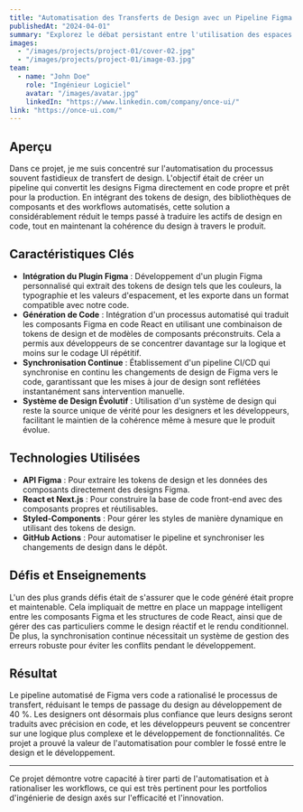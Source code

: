```yaml
---
title: "Automatisation des Transferts de Design avec un Pipeline Figma vers Code"
publishedAt: "2024-04-01"
summary: "Explorez le débat persistant entre l'utilisation des espaces et des tabulations pour l'indentation du code, et pourquoi ce choix est plus important que vous ne le pensez."
images:
  - "/images/projects/project-01/cover-02.jpg"
  - "/images/projects/project-01/image-03.jpg"
team:
  - name: "John Doe"
    role: "Ingénieur Logiciel"
    avatar: "/images/avatar.jpg"
    linkedIn: "https://www.linkedin.com/company/once-ui/"
link: "https://once-ui.com/"
---
```


## Aperçu

Dans ce projet, je me suis concentré sur l'automatisation du processus souvent fastidieux de transfert de design. L'objectif était de créer un pipeline qui convertit les designs Figma directement en code propre et prêt pour la production. En intégrant des tokens de design, des bibliothèques de composants et des workflows automatisés, cette solution a considérablement réduit le temps passé à traduire les actifs de design en code, tout en maintenant la cohérence du design à travers le produit.

## Caractéristiques Clés

- **Intégration du Plugin Figma** : Développement d'un plugin Figma personnalisé qui extrait des tokens de design tels que les couleurs, la typographie et les valeurs d'espacement, et les exporte dans un format compatible avec notre code.
- **Génération de Code** : Intégration d'un processus automatisé qui traduit les composants Figma en code React en utilisant une combinaison de tokens de design et de modèles de composants préconstruits. Cela a permis aux développeurs de se concentrer davantage sur la logique et moins sur le codage UI répétitif.
- **Synchronisation Continue** : Établissement d'un pipeline CI/CD qui synchronise en continu les changements de design de Figma vers le code, garantissant que les mises à jour de design sont reflétées instantanément sans intervention manuelle.
- **Système de Design Évolutif** : Utilisation d'un système de design qui reste la source unique de vérité pour les designers et les développeurs, facilitant le maintien de la cohérence même à mesure que le produit évolue.

## Technologies Utilisées

- **API Figma** : Pour extraire les tokens de design et les données des composants directement des designs Figma.
- **React et Next.js** : Pour construire la base de code front-end avec des composants propres et réutilisables.
- **Styled-Components** : Pour gérer les styles de manière dynamique en utilisant des tokens de design.
- **GitHub Actions** : Pour automatiser le pipeline et synchroniser les changements de design dans le dépôt.

## Défis et Enseignements

L'un des plus grands défis était de s'assurer que le code généré était propre et maintenable. Cela impliquait de mettre en place un mappage intelligent entre les composants Figma et les structures de code React, ainsi que de gérer des cas particuliers comme le design réactif et le rendu conditionnel. De plus, la synchronisation continue nécessitait un système de gestion des erreurs robuste pour éviter les conflits pendant le développement.

## Résultat

Le pipeline automatisé de Figma vers code a rationalisé le processus de transfert, réduisant le temps de passage du design au développement de 40 %. Les designers ont désormais plus confiance que leurs designs seront traduits avec précision en code, et les développeurs peuvent se concentrer sur une logique plus complexe et le développement de fonctionnalités. Ce projet a prouvé la valeur de l'automatisation pour combler le fossé entre le design et le développement.

---

Ce projet démontre votre capacité à tirer parti de l'automatisation et à rationaliser les workflows, ce qui est très pertinent pour les portfolios d'ingénierie de design axés sur l'efficacité et l'innovation.
